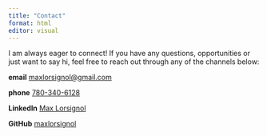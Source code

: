 ```yaml
---
title: "Contact"
format: html
editor: visual
---
```


I am always eager to connect!
If you have any questions, opportunities or just want to say hi, feel free to reach out through any of the channels below:

**email**   [maxlorsignol@gmail.com](mailto:maxlorsignol@gmail.com)

**phone**   [780-340-6128](tel:+17803406128)

**LinkedIn**    [Max Lorsignol](https://www.linkedin.com/in/max-lorsignol-bb854595/)

**GitHub**    [maxlorsignol](https://github.com/maxlorsignol)
